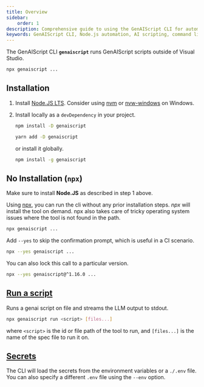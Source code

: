 ```yaml
---
title: Overview
sidebar:
    order: 1
description: Comprehensive guide to using the GenAIScript CLI for automating tasks with AI scripts in Node.js environments.
keywords: GenAIScript CLI, Node.js automation, AI scripting, command line interface, JavaScript automation
---
```



The GenAIScript CLI **`genaiscript`** runs GenAIScript scripts
outside of Visual Studio.

```sh
npx genaiscript ...
```

## Installation

<Steps>

<ol>

<li>

Install [Node.JS LTS](https://nodejs.org/en/download/). Consider using [nvm](https://github.com/nvm-sh/nvm) 
or [nvw-windows](https://github.com/coreybutler/nvm-windows#installation--upgrades) on Windows.

</li>

<li>

Install locally as a `devDependency` in your project.

<Tabs>
  <TabItem label="npm" icon="seti:npm">

```sh
npm install -D genaiscript
```

  </TabItem>
  <TabItem label="yarn" >

```sh
yarn add -D genaiscript
```

  </TabItem>
</Tabs>

or install it globally.

```sh "-g"
npm install -g genaiscript
```

</li>

</ol>

</Steps>

## No Installation (`npx`)

Make sure to install **Node.JS** as described in step 1 above.

Using [npx](https://docs.npmjs.com/cli/v10/commands/npx), 
you can run the cli without any prior installation steps. 
*npx* will install the tool on demand. npx also takes care of tricky operating
system issues where the tool is not found in the path.

```sh
npx genaiscript ...
```

Add `--yes` to skip the confirmation prompt, which is useful in a CI scenario.

```sh "--yes"
npx --yes genaiscript ...
```

You can also lock this call to a particular version.

```sh "@^1.16.0"
npx --yes genaiscript@^1.16.0 ...
```

## [Run a script](/genaiscript/reference/cli/run)

Runs a genai script on file and streams the LLM output to stdout.

```sh
npx genaiscript run <script> [files...]
```

where `<script>` is the id or file path of the tool to run, and `[files...]` is the name of the spec file to run it on.

## [Secrets](/genaiscript/reference/token)

The CLI will load the secrets from the environment variables or a `./.env` file. 
You can also specify a different `.env` file using the `--env` option.
